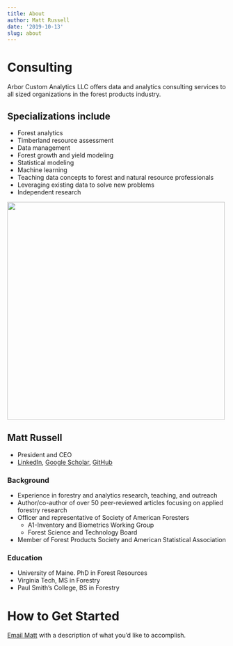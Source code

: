 ```yaml
---
title: About
author: Matt Russell
date: '2019-10-13'
slug: about
---
```


# Consulting
Arbor Custom Analytics LLC offers data and analytics consulting services to all sized organizations in the forest products industry. 

## Specializations include
* Forest analytics
* Timberland resource assessment
* Data management
* Forest growth and yield modeling
* Statistical modeling
* Machine learning
* Teaching data concepts to forest and natural resource professionals
* Leveraging existing data to solve new problems
* Independent research

  
  
<left>
![](/IMG_4135.jpg){width=500px}

## Matt Russell
* President and CEO
* [LinkedIn](https://www.linkedin.com/in/matthew-russell-70a94824/), [Google Scholar](https://scholar.google.com/citations?user=4OO83OcAAAAJ&hl=en&authuser=2), [GitHub](https://github.com/mbrussell)

### Background
* Experience in forestry and analytics research, teaching, and outreach
* Author/co-author of over 50 peer-reviewed articles focusing on applied forestry research
* Officer and representative of Society of American Foresters
  + A1-Inventory and Biometrics Working Group
  + Forest Science and Technology Board
* Member of Forest Products Society and American Statistical Association  

### Education
* University of Maine. PhD in Forest Resources
* Virginia Tech, MS in Forestry
* Paul Smith's College, BS in Forestry

# How to Get Started
[Email Matt](mailto:matt@arbor-analytics.com) with a description of what you’d like to accomplish. 
